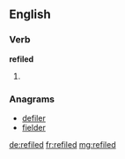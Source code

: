 ==English==

===Verb===
'''refiled'''
# {{past of|[[refile]]}}

===Anagrams===
* [[defiler#English|defiler]]
* [[fielder#English|fielder]]

[[de:refiled]]
[[fr:refiled]]
[[mg:refiled]]